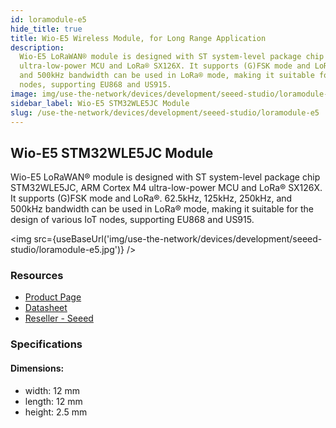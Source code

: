 ```yaml
---
id: loramodule-e5
hide_title: true
title: Wio-E5 Wireless Module, for Long Range Application
description:
  Wio-E5 LoRaWAN® module is designed with ST system-level package chip STM32WLE5JC, ARM Cortex M4
  ultra-low-power MCU and LoRa® SX126X. It supports (G)FSK mode and LoRa®. 62.5kHz, 125kHz, 250kHz,
  and 500kHz bandwidth can be used in LoRa® mode, making it suitable for the design of various IoT
  nodes, supporting EU868 and US915.
image: img/use-the-network/devices/development/seeed-studio/loramodule-e5.jpg
sidebar_label: Wio-E5 STM32WLE5JC Module
slug: /use-the-network/devices/development/seeed-studio/loramodule-e5
---
```



## Wio-E5 STM32WLE5JC Module

Wio-E5 LoRaWAN® module is designed with ST system-level package chip STM32WLE5JC, ARM Cortex M4
ultra-low-power MCU and LoRa® SX126X. It supports (G)FSK mode and LoRa®. 62.5kHz, 125kHz, 250kHz,
and 500kHz bandwidth can be used in LoRa® mode, making it suitable for the design of various IoT
nodes, supporting EU868 and US915.

<img src={useBaseUrl('img/use-the-network/devices/development/seeed-studio/loramodule-e5.jpg')} />

### Resources

- [Product Page](https://www.seeedstudio.com/LoRa-E5-Wireless-Module-p-4745.html)
- [Datasheet](https://files.seeedstudio.com/products/317990687/res/LoRa-E5%20module%20datasheet_V1.0.pdf)
- [Reseller - Seeed](https://www.seeedstudio.com/LoRa-E5-Wireless-Module-p-4745.html)

### Specifications

#### Dimensions:

- width: 12 mm
- length: 12 mm
- height: 2.5 mm

